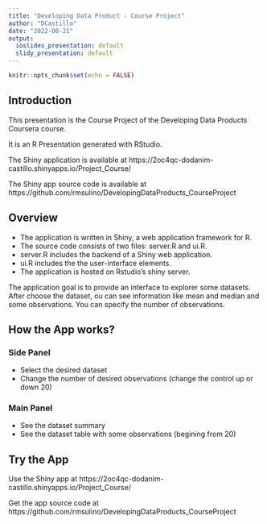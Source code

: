 ---
title: "Developing Data Product - Course Project"
author: "DCastillo"
date: "2022-08-21"
output:
  ioslides_presentation: default
  slidy_presentation: default
---

```{r setup, include=FALSE}
knitr::opts_chunk$set(echo = FALSE)
```

## Introduction

This presentation is the Course Project of the Developing Data Products Coursera course.

It is an R Presentation generated with RStudio.

The Shiny application is available at https://2oc4qc-dodanim-castillo.shinyapps.io/Project_Course/

The Shiny app source code is available at https://github.com/rmsulino/DevelopingDataProducts_CourseProject


## Overview

- The application is written in Shiny, a web application framework for R.
- The source code consists of two files: server.R and ui.R.
- server.R includes the backend of a Shiny web application.
- ui.R includes the the user-interface elements.
- The application is hosted on Rstudio's shiny server.

The application goal is to provide an interface to explorer some datasets. 
After choose the dataset, ou can see information like mean and median and some observations. You can specify the number of observations.

## How the App works?

### Side Panel

- Select the desired dataset
- Change the number of desired observations (change the control up or down 20)

### Main Panel

- See the dataset summary
- See the dataset table with some observations (begining from 20)


## Try the App

Use the Shiny app at https://2oc4qc-dodanim-castillo.shinyapps.io/Project_Course/

Get the app source code at https://github.com/rmsulino/DevelopingDataProducts_CourseProject